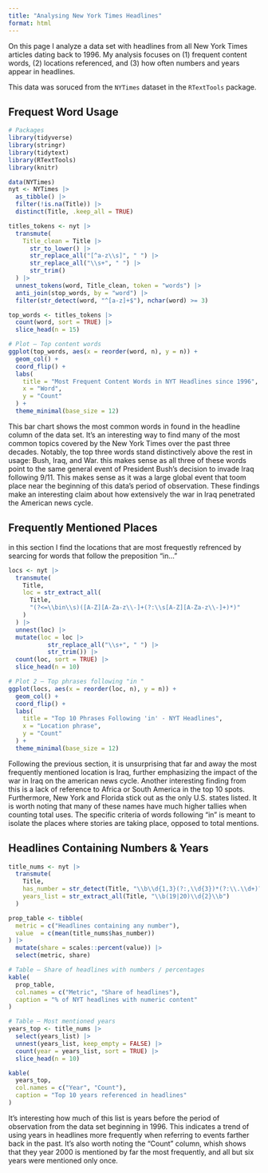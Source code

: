 ```yaml
---
title: "Analysing New York Times Headlines"
format: html
---
```



On this page I analyze a data set with headlines from all New York Times articles dating back to 1996. My analysis focuses on (1) frequent content words, (2) locations referenced, and (3) how often numbers and years appear in headlines. 

This data was soruced from the `NYTimes` dataset in the `RTextTools` package.


## Frequest Word Usage

```r
# Packages
library(tidyverse)
library(stringr)
library(tidytext)
library(RTextTools)
library(knitr)

data(NYTimes)
nyt <- NYTimes |>
  as_tibble() |>
  filter(!is.na(Title)) |>
  distinct(Title, .keep_all = TRUE)
```

```r
titles_tokens <- nyt |>
  transmute(
    Title_clean = Title |>
      str_to_lower() |>
      str_replace_all("[^a-z\\s]", " ") |>
      str_replace_all("\\s+", " ") |>
      str_trim()
  ) |>
  unnest_tokens(word, Title_clean, token = "words") |>
  anti_join(stop_words, by = "word") |>
  filter(str_detect(word, "^[a-z]+$"), nchar(word) >= 3)

top_words <- titles_tokens |>
  count(word, sort = TRUE) |>
  slice_head(n = 15)
```

```r
# Plot — Top content words
ggplot(top_words, aes(x = reorder(word, n), y = n)) +
  geom_col() +
  coord_flip() +
  labs(
    title = "Most Frequent Content Words in NYT Headlines since 1996",
    x = "Word",
    y = "Count"
  ) +
  theme_minimal(base_size = 12)
```
This bar chart shows the most common words in found in the headline column of the data set. It's an interesting way to find many of the most common topics covered by the New York Times over the past three decades. 
Notably, the top three words stand distinctively above the rest in usage: Bush, Iraq, and War. this makes sense as all three of these words point to the same general event of President Bush's decision to invade Iraq following 9/11. This makes sense as it was a large global event that toom place near the beginning of this data's period of observation. These findings make an interesting claim about how extensively the war in Iraq penetrated the American news cycle.


## Frequently Mentioned Places

in this section I find the locations that are most frequestly refrenced by searcing for words that follow the preposition "in... " 

```r
locs <- nyt |>
  transmute(
    Title,
    loc = str_extract_all(
      Title,
      "(?<=\\bin\\s)([A-Z][A-Za-z\\-]+(?:\\s[A-Z][A-Za-z\\-]+)*)"
    )
  ) |>
  unnest(loc) |>
  mutate(loc = loc |>
           str_replace_all("\\s+", " ") |>
           str_trim()) |>
  count(loc, sort = TRUE) |>
  slice_head(n = 10)
```

```r
# Plot 2 — Top phrases following "in "
ggplot(locs, aes(x = reorder(loc, n), y = n)) +
  geom_col() +
  coord_flip() +
  labs(
    title = "Top 10 Phrases Following 'in' - NYT Headlines",
    x = "Location phrase",
    y = "Count"
  ) +
  theme_minimal(base_size = 12)
```

Following the previous section, it is unsurprising that far and away the most frequently mentioned location is Iraq, further emphasizing the impact of the war in Iraq on the american news cycle. Another interesting finding from this is a lack of reference to Africa or South America in the top 10 spots. Furthermore, New York and Florida stick out as the only U.S. states listed.
It is worth noting that many of these names have much higher tallies when counting total uses. The specific criteria of words following "in" is meant to isolate the places where stories are taking place, opposed to total mentions. 


## Headlines Containing Numbers & Years

```r
title_nums <- nyt |>
  transmute(
    Title,
    has_number = str_detect(Title, "\\b\\d{1,3}(?:,\\d{3})*(?:\\.\\d+)?\\b"),
    years_list = str_extract_all(Title, "\\b(19|20)\\d{2}\\b")
  )

prop_table <- tibble(
  metric = c("Headlines containing any number"),
  value  = c(mean(title_nums$has_number))
) |>
  mutate(share = scales::percent(value)) |>
  select(metric, share)
```

```r
# Table — Share of headlines with numbers / percentages
kable(
  prop_table,
  col.names = c("Metric", "Share of headlines"),
  caption = "% of NYT headlines with numeric content"
)
```

```r
# Table — Most mentioned years
years_top <- title_nums |>
  select(years_list) |>
  unnest(years_list, keep_empty = FALSE) |>
  count(year = years_list, sort = TRUE) |>
  slice_head(n = 10)

kable(
  years_top,
  col.names = c("Year", "Count"),
  caption = "Top 10 years referenced in headlines"
)
```

It's interesting how much of this list is years before the period of observation from the data set beginning in 1996. This indicates a trend of using years in headlines more frequently when referring to events farther back in the past. It's also worth noting the "Count" column, whish shows that they year 2000 is mentioned by far the most frequently, and all but six years were mentioned only once. 


